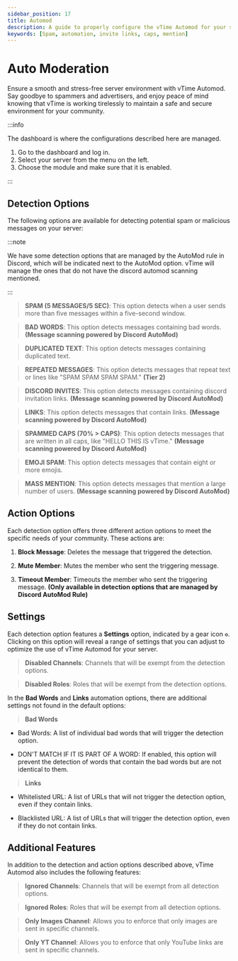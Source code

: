 ```yaml
---
sidebar_position: 17
title: Automod
description: A guide to properly configure the vTime Automod for your server
keywords: [Spam, automation, invite links, caps, mention]
---
```


# Auto Moderation

Ensure a smooth and stress-free server environment with vTime Automod. Say goodbye to spammers and advertisers, and enjoy peace of mind knowing that vTime is working tirelessly to maintain a safe and secure environment for your community.

:::info

The dashboard is where the configurations described here are managed.

1. Go to the dashboard and log in.
2. Select your server from the menu on the left.
3. Choose the module and make sure that it is enabled.

:::

## Detection Options

The following options are available for detecting potential spam or malicious messages on your server:

:::note

We have some detection options that are managed by the AutoMod rule in Discord, which will be indicated next to the AutoMod option. vTime will manage the ones that do not have the discord automod scanning mentioned.

:::

> **SPAM (5 MESSAGES/5 SEC)**: This option detects when a user sends more than five messages within a five-second window.

> **BAD WORDS**: This option detects messages containing bad words. **(Message scanning powered by Discord AutoMod)**

> **DUPLICATED TEXT**: This option detects messages containing duplicated text.

> **REPEATED MESSAGES**: This option detects messages that repeat text or lines like "SPAM SPAM SPAM SPAM." **(Tier 2)**

> **DISCORD INVITES**: This option detects messages containing discord invitation links. **(Message scanning powered by Discord AutoMod)**

> **LINKS**: This option detects messages that contain links. **(Message scanning powered by Discord AutoMod)**

> **SPAMMED CAPS (70% > CAPS)**: This option detects messages that are written in all caps, like "HELLO THIS IS vTime." **(Message scanning powered by Discord AutoMod)**

> **EMOJI SPAM**: This option detects messages that contain eight or more emojis.

> **MASS MENTION**: This option detects messages that mention a large number of users. **(Message scanning powered by Discord AutoMod)**

## Action Options

Each detection option offers three different action options to meet the specific needs of your community. These actions are:

1. **Block Message**: Deletes the message that triggered the detection.

2. **Mute Member**: Mutes the member who sent the triggering message.

3. **Timeout Member**: Timeouts the member who sent the triggering message. **(Only available in detection options that are managed by Discord AutoMod Rule)**

## Settings

Each detection option features a **Settings** option, indicated by a gear icon `⚙️`. Clicking on this option will reveal a range of settings that you can adjust to optimize the use of vTime Automod for your server.

> **Disabled Channels**: Channels that will be exempt from the detection options.

> **Disabled Roles**: Roles that will be exempt from the detection options.

In the **Bad Words** and **Links** automation options, there are additional settings not found in the default options:

> **Bad Words**

- Bad Words: A list of individual bad words that will trigger the detection option.

- DON'T MATCH IF IT IS PART OF A WORD: If enabled, this option will prevent the detection of words that contain the bad words but are not identical to them.

> **Links**

- Whitelisted URL: A list of URLs that will not trigger the detection option, even if they contain links.

- Blacklisted URL: A list of URLs that will trigger the detection option, even if they do not contain links.

## Additional Features

In addition to the detection and action options described above, vTime Automod also includes the following features:

> **Ignored Channels**: Channels that will be exempt from all detection options.

> **Ignored Roles**: Roles that will be exempt from all detection options.

> **Only Images Channel**: Allows you to enforce that only images are sent in specific channels.

> **Only YT Channel**: Allows you to enforce that only YouTube links are sent in specific channels.
